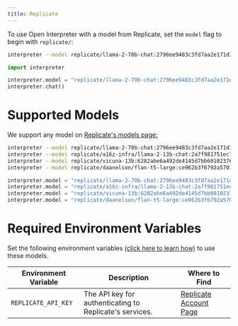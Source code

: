 ```yaml
---
title: Replicate
---
```


To use Open Interpreter with a model from Replicate, set the `model` flag to begin with `replicate/`:

<CodeGroup>

```bash Terminal
interpreter --model replicate/llama-2-70b-chat:2796ee9483c3fd7aa2e171d38f4ca12251a30609463dcfd4cd76703f22e96cdf
```

```python Python
import interpreter

interpreter.model = "replicate/llama-2-70b-chat:2796ee9483c3fd7aa2e171d38f4ca12251a30609463dcfd4cd76703f22e96cdf"
interpreter.chat()
```

</CodeGroup>

# Supported Models

We support any model on [Replicate's models page:](https://replicate.ai/explore)

<CodeGroup>

```bash Terminal
interpreter --model replicate/llama-2-70b-chat:2796ee9483c3fd7aa2e171d38f4ca12251a30609463dcfd4cd76703f22e96cdf
interpreter --model replicate/a16z-infra/llama-2-13b-chat:2a7f981751ec7fdf87b5b91ad4db53683a98082e9ff7bfd12c8cd5ea85980a52
interpreter --model replicate/vicuna-13b:6282abe6a492de4145d7bb601023762212f9ddbbe78278bd6771c8b3b2f2a13b
interpreter --model replicate/daanelson/flan-t5-large:ce962b3f6792a57074a601d3979db5839697add2e4e02696b3ced4c022d4767f
```

```python Python
interpreter.model = "replicate/llama-2-70b-chat:2796ee9483c3fd7aa2e171d38f4ca12251a30609463dcfd4cd76703f22e96cdf"
interpreter.model = "replicate/a16z-infra/llama-2-13b-chat:2a7f981751ec7fdf87b5b91ad4db53683a98082e9ff7bfd12c8cd5ea85980a52"
interpreter.model = "replicate/vicuna-13b:6282abe6a492de4145d7bb601023762212f9ddbbe78278bd6771c8b3b2f2a13b"
interpreter.model = "replicate/daanelson/flan-t5-large:ce962b3f6792a57074a601d3979db5839697add2e4e02696b3ced4c022d4767f"
```

</CodeGroup>

# Required Environment Variables

Set the following environment variables [(click here to learn how)](https://chat.openai.com/share/1062cdd8-62a1-4aa8-8ec9-eca45645971a) to use these models.

| Environment Variable  | Description  | Where to Find  |
| --------------------- | ------------ | -------------- |
| `REPLICATE_API_KEY`       | The API key for authenticating to Replicate's services. | [Replicate Account Page](https://replicate.ai/login) |